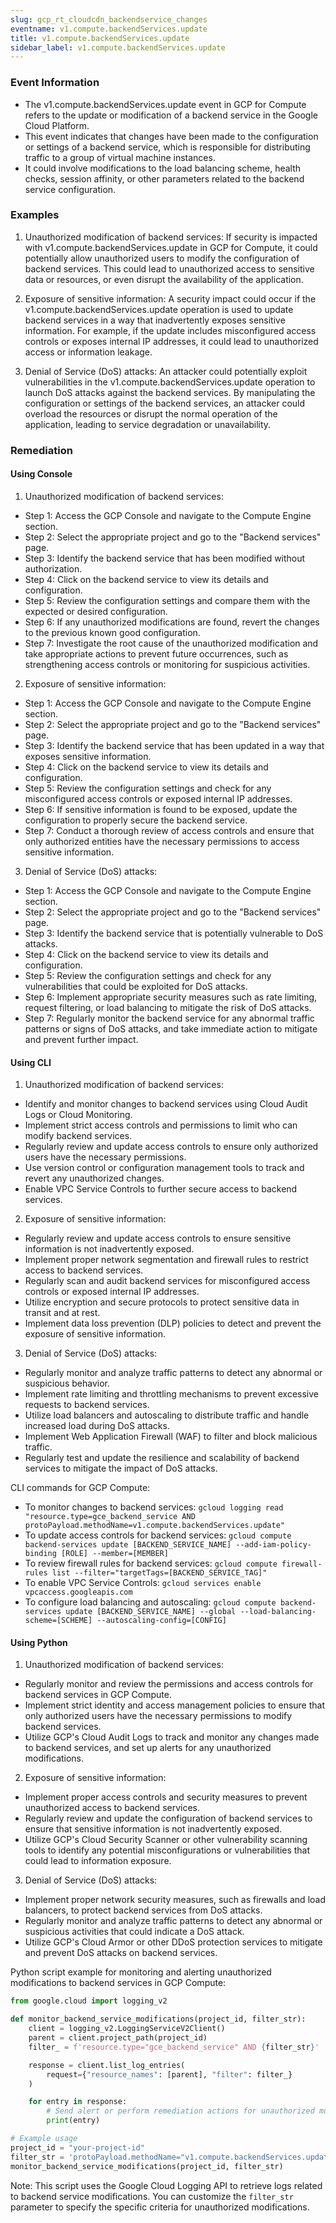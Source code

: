 ```yaml
--- 
slug: gcp_rt_cloudcdn_backendservice_changes
eventname: v1.compute.backendServices.update
title: v1.compute.backendServices.update
sidebar_label: v1.compute.backendServices.update
---
```

                       


### Event Information

- The v1.compute.backendServices.update event in GCP for Compute refers to the update or modification of a backend service in the Google Cloud Platform.
- This event indicates that changes have been made to the configuration or settings of a backend service, which is responsible for distributing traffic to a group of virtual machine instances.
- It could involve modifications to the load balancing scheme, health checks, session affinity, or other parameters related to the backend service configuration.


### Examples

1. Unauthorized modification of backend services: If security is impacted with v1.compute.backendServices.update in GCP for Compute, it could potentially allow unauthorized users to modify the configuration of backend services. This could lead to unauthorized access to sensitive data or resources, or even disrupt the availability of the application.

2. Exposure of sensitive information: A security impact could occur if the v1.compute.backendServices.update operation is used to update backend services in a way that inadvertently exposes sensitive information. For example, if the update includes misconfigured access controls or exposes internal IP addresses, it could lead to unauthorized access or information leakage.

3. Denial of Service (DoS) attacks: An attacker could potentially exploit vulnerabilities in the v1.compute.backendServices.update operation to launch DoS attacks against the backend services. By manipulating the configuration or settings of the backend services, an attacker could overload the resources or disrupt the normal operation of the application, leading to service degradation or unavailability.

### Remediation

#### Using Console

1. Unauthorized modification of backend services:
- Step 1: Access the GCP Console and navigate to the Compute Engine section.
- Step 2: Select the appropriate project and go to the "Backend services" page.
- Step 3: Identify the backend service that has been modified without authorization.
- Step 4: Click on the backend service to view its details and configuration.
- Step 5: Review the configuration settings and compare them with the expected or desired configuration.
- Step 6: If any unauthorized modifications are found, revert the changes to the previous known good configuration.
- Step 7: Investigate the root cause of the unauthorized modification and take appropriate actions to prevent future occurrences, such as strengthening access controls or monitoring for suspicious activities.

2. Exposure of sensitive information:
- Step 1: Access the GCP Console and navigate to the Compute Engine section.
- Step 2: Select the appropriate project and go to the "Backend services" page.
- Step 3: Identify the backend service that has been updated in a way that exposes sensitive information.
- Step 4: Click on the backend service to view its details and configuration.
- Step 5: Review the configuration settings and check for any misconfigured access controls or exposed internal IP addresses.
- Step 6: If sensitive information is found to be exposed, update the configuration to properly secure the backend service.
- Step 7: Conduct a thorough review of access controls and ensure that only authorized entities have the necessary permissions to access sensitive information.

3. Denial of Service (DoS) attacks:
- Step 1: Access the GCP Console and navigate to the Compute Engine section.
- Step 2: Select the appropriate project and go to the "Backend services" page.
- Step 3: Identify the backend service that is potentially vulnerable to DoS attacks.
- Step 4: Click on the backend service to view its details and configuration.
- Step 5: Review the configuration settings and check for any vulnerabilities that could be exploited for DoS attacks.
- Step 6: Implement appropriate security measures such as rate limiting, request filtering, or load balancing to mitigate the risk of DoS attacks.
- Step 7: Regularly monitor the backend service for any abnormal traffic patterns or signs of DoS attacks, and take immediate action to mitigate and prevent further impact.

#### Using CLI

1. Unauthorized modification of backend services:
- Identify and monitor changes to backend services using Cloud Audit Logs or Cloud Monitoring.
- Implement strict access controls and permissions to limit who can modify backend services.
- Regularly review and update access controls to ensure only authorized users have the necessary permissions.
- Use version control or configuration management tools to track and revert any unauthorized changes.
- Enable VPC Service Controls to further secure access to backend services.

2. Exposure of sensitive information:
- Regularly review and update access controls to ensure sensitive information is not inadvertently exposed.
- Implement proper network segmentation and firewall rules to restrict access to backend services.
- Regularly scan and audit backend services for misconfigured access controls or exposed internal IP addresses.
- Utilize encryption and secure protocols to protect sensitive data in transit and at rest.
- Implement data loss prevention (DLP) policies to detect and prevent the exposure of sensitive information.

3. Denial of Service (DoS) attacks:
- Regularly monitor and analyze traffic patterns to detect any abnormal or suspicious behavior.
- Implement rate limiting and throttling mechanisms to prevent excessive requests to backend services.
- Utilize load balancers and autoscaling to distribute traffic and handle increased load during DoS attacks.
- Implement Web Application Firewall (WAF) to filter and block malicious traffic.
- Regularly test and update the resilience and scalability of backend services to mitigate the impact of DoS attacks.

CLI commands for GCP Compute:
- To monitor changes to backend services: `gcloud logging read "resource.type=gce_backend_service AND protoPayload.methodName=v1.compute.backendServices.update"`
- To update access controls for backend services: `gcloud compute backend-services update [BACKEND_SERVICE_NAME] --add-iam-policy-binding [ROLE] --member=[MEMBER]`
- To review firewall rules for backend services: `gcloud compute firewall-rules list --filter="targetTags=[BACKEND_SERVICE_TAG]"`
- To enable VPC Service Controls: `gcloud services enable vpcaccess.googleapis.com`
- To configure load balancing and autoscaling: `gcloud compute backend-services update [BACKEND_SERVICE_NAME] --global --load-balancing-scheme=[SCHEME] --autoscaling-config=[CONFIG]`

#### Using Python

1. Unauthorized modification of backend services:
- Regularly monitor and review the permissions and access controls for backend services in GCP Compute.
- Implement strict identity and access management policies to ensure that only authorized users have the necessary permissions to modify backend services.
- Utilize GCP's Cloud Audit Logs to track and monitor any changes made to backend services, and set up alerts for any unauthorized modifications.

2. Exposure of sensitive information:
- Implement proper access controls and security measures to prevent unauthorized access to backend services.
- Regularly review and update the configuration of backend services to ensure that sensitive information is not inadvertently exposed.
- Utilize GCP's Cloud Security Scanner or other vulnerability scanning tools to identify any potential misconfigurations or vulnerabilities that could lead to information exposure.

3. Denial of Service (DoS) attacks:
- Implement proper network security measures, such as firewalls and load balancers, to protect backend services from DoS attacks.
- Regularly monitor and analyze traffic patterns to detect any abnormal or suspicious activities that could indicate a DoS attack.
- Utilize GCP's Cloud Armor or other DDoS protection services to mitigate and prevent DoS attacks on backend services.

Python script example for monitoring and alerting unauthorized modifications to backend services in GCP Compute:

```python
from google.cloud import logging_v2

def monitor_backend_service_modifications(project_id, filter_str):
    client = logging_v2.LoggingServiceV2Client()
    parent = client.project_path(project_id)
    filter_ = f'resource.type="gce_backend_service" AND {filter_str}'

    response = client.list_log_entries(
        request={"resource_names": [parent], "filter": filter_}
    )

    for entry in response:
        # Send alert or perform remediation actions for unauthorized modifications
        print(entry)

# Example usage
project_id = "your-project-id"
filter_str = 'protoPayload.methodName="v1.compute.backendServices.update" AND severity="ERROR"'
monitor_backend_service_modifications(project_id, filter_str)
```

Note: This script uses the Google Cloud Logging API to retrieve logs related to backend service modifications. You can customize the `filter_str` parameter to specify the specific criteria for unauthorized modifications.

 